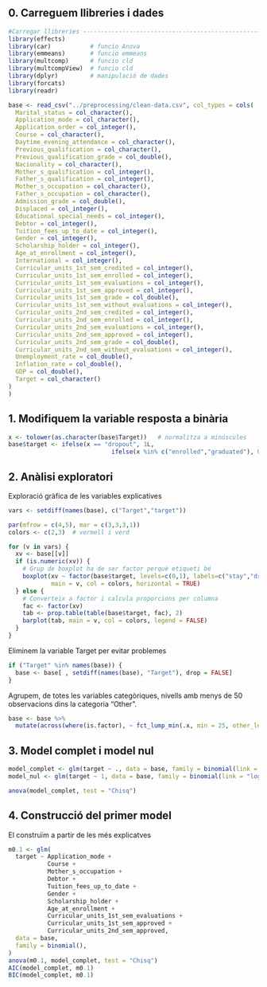 
## 0. Carreguem llibreries i dades

```r
#Carregar llibreries ----------------------------------------------------------------
library(effects)
library(car)           # funcio Anova
library(emmeans)       # funcio emmeans
library(multcomp)      # funcio cld
library(multcompView)  # funcio cld    
library(dplyr)         # manipulació de dades
library(forcats)
library(readr)
```

```r
base <- read_csv("../preprocessing/clean-data.csv", col_types = cols(
  Marital_status = col_character(),
  Application_mode = col_character(),
  Application_order = col_integer(),
  Course = col_character(),
  Daytime_evening_attendance = col_character(),
  Previous_qualification = col_character(),
  Previous_qualification_grade = col_double(),
  Nacionality = col_character(),
  Mother_s_qualification = col_integer(),
  Father_s_qualification = col_integer(),
  Mother_s_occupation = col_character(),
  Father_s_occupation = col_character(),
  Admission_grade = col_double(),
  Displaced = col_integer(),
  Educational_special_needs = col_integer(),
  Debtor = col_integer(),
  Tuition_fees_up_to_date = col_integer(),
  Gender = col_integer(),
  Scholarship_holder = col_integer(),
  Age_at_enrollment = col_integer(),
  International = col_integer(),
  Curricular_units_1st_sem_credited = col_integer(),
  Curricular_units_1st_sem_enrolled = col_integer(),
  Curricular_units_1st_sem_evaluations = col_integer(),
  Curricular_units_1st_sem_approved = col_integer(),
  Curricular_units_1st_sem_grade = col_double(),
  Curricular_units_1st_sem_without_evaluations = col_integer(),
  Curricular_units_2nd_sem_credited = col_integer(),
  Curricular_units_2nd_sem_enrolled = col_integer(),
  Curricular_units_2nd_sem_evaluations = col_integer(),
  Curricular_units_2nd_sem_approved = col_integer(),
  Curricular_units_2nd_sem_grade = col_double(),
  Curricular_units_2nd_sem_without_evaluations = col_integer(),
  Unemployment_rate = col_double(),
  Inflation_rate = col_double(),
  GDP = col_double(),
  Target = col_character()
)
)
```

## 1. Modifiquem la variable resposta a binària

```r
x <- tolower(as.character(base$Target))   # normalitza a minúscules
base$target <- ifelse(x == "dropout", 1L,
                             ifelse(x %in% c("enrolled","graduated"), 0L, 0L))
```

## 2. Anàlisi exploratori

Exploració gràfica de les variables explicatives
```r
vars <- setdiff(names(base), c("Target","target"))

par(mfrow = c(4,5), mar = c(3,3,3,1))
colors <- c(2,3)  # vermell i verd

for (v in vars) {
  xv <- base[[v]]
  if (is.numeric(xv)) {
    # Grup de boxplot ha de ser factor perquè etiqueti bé
    boxplot(xv ~ factor(base$target, levels=c(0,1), labels=c("stay","dropout")),
            main = v, col = colors, horizontal = TRUE)
  } else {
    # Converteix a factor i calcula proporcions per columna
    fac <- factor(xv)
    tab <- prop.table(table(base$target, fac), 2)
    barplot(tab, main = v, col = colors, legend = FALSE)
  }
}
```

Eliminem la variable Target per evitar problemes
```r
if ("Target" %in% names(base)) {
  base <- base[ , setdiff(names(base), "Target"), drop = FALSE]
}
```


Agrupem, de totes les variables categòriques, nivells amb menys de 50 observacions dins la categoria “Other”.

```r
base <- base %>%
  mutate(across(where(is.factor), ~ fct_lump_min(.x, min = 25, other_level = "Other")))
```
  
## 3. Model complet i model nul

```r
model_complet <- glm(target ~ ., data = base, family = binomial(link = "logit"))
model_nul <- glm(target ~ 1, data = base, family = binomial(link = "logit"))
```

```r
anova(model_complet, test = "Chisq")
```

## 4. Construcció del primer model

El construïm a partir de les més explicatves
```r
m0.1 <- glm(
  target ~ Application_mode +
           Course +
           Mother_s_occupation +
           Debtor +
           Tuition_fees_up_to_date +
           Gender +
           Scholarship_holder +
           Age_at_enrollment +
           Curricular_units_1st_sem_evaluations +
           Curricular_units_1st_sem_approved +
           Curricular_units_2nd_sem_approved,
  data = base,
  family = binomial(),
)
anova(m0.1, model_complet, test = "Chisq")
AIC(model_complet, m0.1)
BIC(model_complet, m0.1)
```
